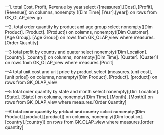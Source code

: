 

--1. total Cost, Profit, Revenue by year
select {[measures].[Cost], [Profit], [Revenue]} on columns,
	nonempty ([Dim Time].[Year].[year]) on rows
from GK_OLAP_view
go


--2. total order quantity by product and age group
select nonempty([Dim Product]. [Product]. [Product]) on columns,
	nonempty([Dim Customer]. [Age Group]. [Age Group]) on rows
from GK_OLAP_view
where measures.[Order Quantity]

--3 total profit by country and quater
select nonempty([Dim Location]. [country]. [country]) on columns,
	nonempty([Dim Time]. [Quater]. [Quater]) on rows
from GK_OLAP_view
where measures.[Profit]

--4 total unit cost and unit price by product
select {measures.[unit cost], [unit price]} on columns,
	nonempty([Dim Product]. [Product]. [product]) on rows
from GK_OLAP_view


--5 total order quantity by state and month 
select nonempty([Dim Location]. [State]. [State]) on columns,
	nonempty([Dim Time]. [Month]. [Month]) on rows 
from GK_OLAP_view 
where measures.[Order Quantity] 


--6 total order quantity by priduct and country
select nonempty([Dim Product].[product].[product]) on columns,
	nonempty([Dim location].[country].[country]) on rows
from GK_OLAP_view
where measures.[order quantity]